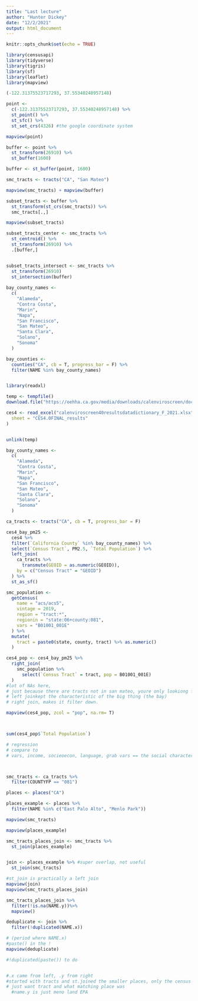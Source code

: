 ```yaml
---
title: "Last lecture"
author: "Hunter Dickey"
date: "12/2/2021"
output: html_document
---
```


```r
knitr::opts_chunk$set(echo = TRUE)
```


```r
library(censusapi)
library(tidyverse)
library(tigris)
library(sf)
library(leaflet)
library(mapview)
```

```r
(-122.31375523717293, 37.55340248957148)

point <-
  c(-122.31375523717293, 37.55340248957148) %>%
  st_point() %>%
  st_sfc() %>%
  st_set_crs(4326) #the google coordinate system 

mapview(point)

buffer <- point %>% 
  st_transform(26910) %>%
  st_buffer(1600)

buffer <- st_buffer(point, 1600)

smc_tracts <- tracts("CA", "San Mateo")

mapview(smc_tracts) + mapview(buffer)

subset_tracts <- buffer %>%
  st_transform(st_crs(smc_tracts)) %>%
  smc_tracts[.,]

mapview(subset_tracts)

subset_tracts_center <- smc_tracts %>%
  st_centroid() %>%
  st_transform(26910) %>%
  .[buffer,]


subset_tracts_intersect <- smc_tracts %>%
  st_transform(26910)
  st_intersection(buffer)
  
bay_county_names <-
  c(
    "Alameda",
    "Contra Costa",
    "Marin",
    "Napa",
    "San Francisco",
    "San Mateo",
    "Santa Clara",
    "Solano",
    "Sonoma"
  )

bay_counties <-
  counties("CA", cb = T, progress_bar = F) %>%
  filter(NAME %in% bay_county_names)


library(readxl)

temp <- tempfile()
download.file("https://oehha.ca.gov/media/downloads/calenviroscreen/document/calenviroscreen40resultsdatadictionaryf2021.zip",destfile = temp)

ces4 <- read_excel("calenviroscreen40resultsdatadictionary_F_2021.xlsx", 
  sheet = "CES4.0FINAL_results"
)


unlink(temp)

bay_county_names <-
  c(
    "Alameda",
    "Contra Costa",
    "Marin",
    "Napa",
    "San Francisco",
    "San Mateo",
    "Santa Clara",
    "Solano",
    "Sonoma"
  )

ca_tracts <- tracts("CA", cb = T, progress_bar = F)

ces4_bay_pm25 <-
  ces4 %>% 
  filter(`California County` %in% bay_county_names) %>% 
  select(`Census Tract`, PM2.5, `Total Population`) %>% 
  left_join(
    ca_tracts %>% 
      transmute(GEOID = as.numeric(GEOID)), 
    by = c("Census Tract" = "GEOID")
  ) %>% 
  st_as_sf()

smc_population <-
  getCensus(
    name = "acs/acs5",
    vintage = 2019,
    region = "tract:*", 
    regionin = "state:06+county:081",
    vars = "B01001_001E"
  ) %>% 
  mutate(
    tract = paste0(state, county, tract) %>% as.numeric()
  )

ces4_pop <- ces4_bay_pm25 %>% 
  right_join(
    smc_population %>% 
      select(`Census Tract` = tract, pop = B01001_001E)
  )
#lot of NAs here, 
# just because there are tracts not in san mateo, youre only lookiong for san mateo 
# left joinkept the characteristic of the big thing (the bay)
# right join, makes it filter down. 

mapview(ces4_pop, zcol = "pop", na.rm= T)



sum(ces4_pop$`Total Population`)

# regression 
# compare to 
# vars, income, socieoecon, language, grab vars == the social characteristic you are interested in, 



smc_tracts <- ca_tracts %>% 
  filter(COUNTYFP == "081")

places <- places("CA")

places_example <- places %>% 
  filter(NAME %in% c("East Palo Alto", "Menlo Park"))

mapview(smc_tracts)

mapview(places_example)

smc_tracts_places_join <- smc_tracts %>%
  st_join(places_example)


join <- places_example %>% #super overlap, not useful 
  st_join(smc_tracts)

#st_join is practically a left join 
mapview(join)
mapview(smc_tracts_places_join)

smc_tracts_places_join %>%
  filter(!is.na(NAME.y))%>%
  mapview()

deduplicate <- join %>%
  filter(!duplicated(NAME.x))

# (period where NAME.x)
#paste() in the !
mapview(deduplicate)

#!duplicated(paste()) to do 


#.x came from left, .y from right 
#started with tracts and st.joined the smaller places, only the census tracts touching meno or east PA affected, have place and tract data, 
# just want tract and what matching place was 
  #name.y is just meno land EPA 
```


